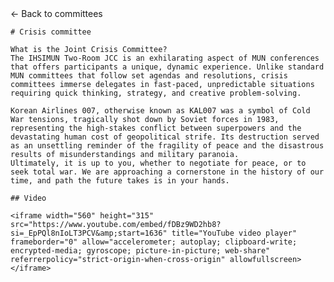 
<HeaderImage src="/banners/crisis.png" title="Crisis committee" />

<Container>
    <Link href="/committees">← Back to committees </Link>

    # Crisis committee
    
    What is the Joint Crisis Committee?
    The IHSIMUN Two-Room JCC is an exhilarating aspect of MUN conferences that offers participants a unique, dynamic experience. Unlike standard MUN committees that follow set agendas and resolutions, crisis committees immerse delegates in fast-paced, unpredictable situations requiring quick thinking, strategy, and creative problem-solving.

    Korean Airlines 007, otherwise known as KAL007 was a symbol of Cold War tensions, tragically shot down by Soviet forces in 1983, representing the high-stakes conflict between superpowers and the devastating human cost of geopolitical strife. Its destruction served as an unsettling reminder of the fragility of peace and the disastrous results of misunderstandings and military paranoia. 
    Ultimately, it is up to you, whether to negotiate for peace, or to seek total war. We are approaching a cornerstone in the history of our time, and path the future takes is in your hands. 

    ## Video
    
    <iframe width="560" height="315" src="https://www.youtube.com/embed/fDBz9WD2hb8?si=_EpPQl8nIoLT3PCV&amp;start=1636" title="YouTube video player" frameborder="0" allow="accelerometer; autoplay; clipboard-write; encrypted-media; gyroscope; picture-in-picture; web-share" referrerpolicy="strict-origin-when-cross-origin" allowfullscreen></iframe>
</Container>